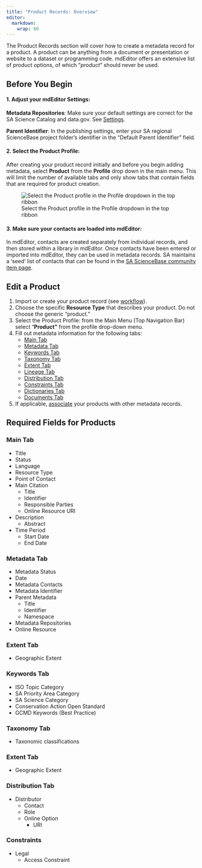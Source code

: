 ```yaml
---
title: "Product Records: Overview"
editor: 
  markdown: 
    wrap: 80
---
```


The Product Records section will cover how to create a metadata record
for a product. A product can be anything from a document or presentation or
website to a dataset or programming code. mdEditor offers an extensive list of
product options, of which "*product*" should never be used.

## Before You Begin

#### 1. Adjust your mdEditor Settings:

**Metadata Repositories**: Make sure your default settings are correct for the
SA Science Catalog and data.gov. See [Settings](../settings.qmd).

**Parent Identifier**: In the publishing settings, enter your SA regional
ScienceBase project folder's identifier in the "Default Parent Identifier"
field.

#### 2. Select the Product Profile:

After creating your product record initially and before you begin adding
metadata, select **Product** from the **Profile** drop down in the main menu.
This will limit the number of available tabs and only show tabs that contain
fields that are required for product creation.

![Select the Product profile in the Profile dropdown in the top ribbon](../../assets/product_profile_from_dropdown.png)

#### 3. Make sure your contacts are loaded into mdEditor:

In mdEditor, contacts are created separately from individual records, and then
stored within a library in mdEditor. Once contacts have been entered or imported
into mdEditor, they can be used in metadata records. SA maintains a 'seed' list
of contacts that can be found in the [SA ScienceBase community item
page](https://www.sciencebase.gov/catalog/item/5b4e1c3fe4b06a6dd17df2d3).

## Edit a Product

1.  Import or create your product record (see [workflow](../workflow/workflow_overview.qmd)).
2.  Choose the specific **Resource Type** that describes your product. Do not
    choose the generic "product."
3.  Select the Product Profile: from the Main Menu (Top Navigation Bar) select
    "**Product"** from the profile drop-down menu.
4.  Fill out metadata information for the following tabs:
    -   [Main Tab](main_tab_product.qmd)
    -   [Metadata Tab](metadata_tab_product.qmd)
    -   [Keywords Tab](keywords_tab_product.qmd)
    -   [Taxonomy Tab](taxonomy_tab_product.qmd)
    -   [Extent Tab](extent_tab_product.qmd)
    -   [Lineage Tab](lineage_tab_product.qmd)
    -   [Distribution Tab](distribution_tab_product.qmd)
    -   [Constraints Tab](constraints_tab_product.qmd)
    -   [Dictionaries Tab](dictionaries_tab_product.qmd)
    -   [Documents Tab](documents_tab_product.qmd)
5.  If applicable, [associate](associating_records_product.qmd) your products
    with other metadata records.

## Required Fields for Products

### Main Tab

-   Title
-   Status
-   Language
-   Resource Type
-   Point of Contact
-   Main Citation
    -   Title
    -   Identifier
    -   Responsible Parties
    -   Online Resource URI
-   Description
    -   Abstract
-   Time Period
    -   Start Date
    -   End Date

### Metadata Tab

-   Metadata Status
-   Date
-   Metadata Contacts
-   Metadata Identifier
-   Parent Metadata
    -   Title
    -   Identifier
    -   Namespace
-   Metadata Repositories
-   Online Resource

### Extent Tab

-   Geographic Extent

### Keywords Tab

-   ISO Topic Category
-   SA Priority Area Category
-   SA Science Category
-   Conservation Action Open Standard
-   GCMD Keywords (Best Practice)

### Taxonomy Tab

-   Taxonomic classifications

### Extent Tab

-   Geographic Extent

### Distribution Tab

-   Distributor
    -   Contact
    -   Role
    -   Online Option
        -   URI

### Constraints

-   Legal
    -   Access Constraint
